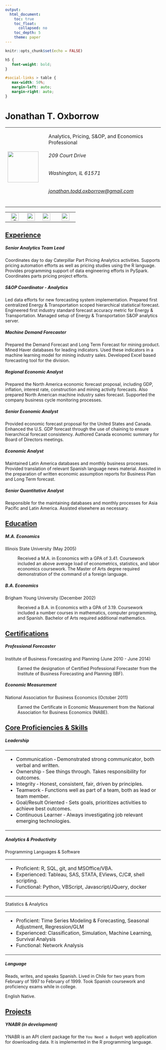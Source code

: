 ```yaml
---
output:
  html_document:
    toc: true
    toc_float:
      collapsed: no
    toc_depth: 5
    theme: paper
---
```


```r
knitr::opts_chunk$set(echo = FALSE)
```

```css

h5 {
   font-weight: bold;
}

#social-links > table {
   max-width: 50%;
   margin-left: auto;
   margin-right: auto;
}
```

# Jonathan T. Oxborrow

+-------------------------------------+:----------------------------------------------------------------------------------------------------------+
| ![](assets/avatar.png){width="100"} | Analytics, Pricing, S&OP, and Economics Professional                                                      |
|                                     |                                                                                                           |
|                                     | ###### 209 Court Drive                                                                                    |
|                                     |                                                                                                           |
|                                     | ###### Washington, IL 61571                                                                               |
|                                     |                                                                                                           |
|                                     | ###### [jonathan.todd.oxborrow\@gmail.com](mailto:jonathan.todd.oxborrow@gmail.com "Email me!!!"){.email} |
+-------------------------------------+-----------------------------------------------------------------------------------------------------------+

::: {#social-links}
|                                                                                            |                                                            |                                                                                      |                                                                                             |
|:------------------------------------------------------------------------------------------:|:----------------------------------------------------------:|:------------------------------------------------------------------------------------:|:-------------------------------------------------------------------------------------------:|
| [![](assets/envelope.png "Email Me"){width="25"}](mailto:jonathan.todd.oxborrow@gmail.com) | [![](assets/cell-phone.png){width="25"}](tel:309-822-2113) | [![](assets/linkedin-round.png){width="25"}](https://www.linkedin.com/in/joxborrow1) | [![](assets/github-icon-logo-png-transparent.png){width="25"}](http://github.com/joxborrow) |
:::

## [Experience]{.ul}

##### Senior Analytics Team Lead

Coordinates day to day Caterpillar Part Pricing Analytics activities. Supports pricing automation efforts as well as pricing studies using the R language. Provides programming support of data engineering efforts in PySpark. Coordinates parts pricing project efforts.

##### S&OP Coordinator - Analytics

Led data efforts for new forecasting system implementation. Prepared first centralized Energy & Transportation scoped hierarchical statistical forecast. Engineered first industry standard forecast accuracy metric for Energy & Transportation. Managed setup of Energy & Transportation S&OP analytics server.

##### Machine Demand Forecaster

Prepared the Demand Forecast and Long Term Forecast for mining product. Mined Haver databases for leading indicators. Used these indicators in a machine learning model for mining industry sales. Developed Excel based forecasting tool for the division.

##### Regional Economic Analyst

Prepared the North America economic forecast proposal, including GDP, inflation, interest rate, construction and mining activity forecasts. Also prepared North American machine industry sales forecast. Supported the company business cycle monitoring processes.

##### Senior Economic Analyst

Provided economic forecast proposal for the United States and Canada. Enhanced the U.S. GDP forecast through the use of chaining to ensure hierarchical forecast consistency. Authored Canada economic summary for Board of Directors meetings.

##### Economic Analyst

Maintained Latin America databases and monthly business processes. Provided translation of relevant Spanish language news material. Assisted in the preparation of written economic assumption reports for Business Plan and Long Term forecast.

##### Senior Quantitative Analyst

Responsible for the maintaining databases and monthly processes for Asia Pacific and Latin America. Assisted elsewhere as necessary.

## [Education]{.ul}

##### M.A. Economics

Illinois State University (May 2005)

:   Received a M.A. in Economics with a GPA of 3.41. Coursework included an above average load of econometrics, statistics, and labor economics coursework. The Master of Arts degree required demonstration of the command of a foreign language.

##### B.A. Economics

Brigham Young University (December 2002)

:   Received a B.A. in Economics with a GPA of 3.19. Coursework included a number courses in mathematics, computer programming, and Spanish. Bachelor of Arts required additional mathematics.

## [Certifications]{.ul}

##### Professional Forecaster

Institute of Business Forecasting and Planning (June 2010 - June 2014)

:   Earned the designation of Certified Professional Forecaster from the Institute of Business Forecasting and Planning (IBF).

##### Economic Measurement

National Association for Business Economics (October 2011)

:   Earned the Certificate in Economic Measurement from the National Association for Business Economics (NABE).

## [Core Proficiencies & Skills]{.ul}

##### Leadership

+-----------------------------------------------------------------------------------------+
| -   Communication ‐ Demonstrated strong communicator, both verbal and written.          |
| -   Ownership ‐ See things through. Takes responsibility for outcomes.                  |
| -   Integrity ‐ Honest, consistent, fair, driven by principles.                         |
| -   Teamwork ‐ Functions well as part of a team, both as lead or team member.           |
| -   Goal/Result Oriented ‐ Sets goals, prioritizes activities to achieve best outcomes. |
| -   Continuous Learner ‐ Always investigating job relevant emerging technologies.       |
+-----------------------------------------------------------------------------------------+

##### Analytics & Productivity

Programming Languages & Software

+-----------------------------------------------------------------------+
| -   Proficient: R, SQL, git, and MSOffice/VBA.                        |
| -   Experienced: Tableau, SAS, STATA, EViews, C/C\#, shell scripting. |
| -   Functional: Python, VBScript, Javascript/JQuery, docker           |
+-----------------------------------------------------------------------+

Statistics & Analytics

+-----------------------------------------------------------------------------------------+
| -   Proficient: Time Series Modeling & Forecasting, Seasonal Adjustment, Regression/GLM |
| -   Experienced: Classification, Simulation, Machine Learning, Survival Analysis        |
| -   Functional: Network Analysis                                                        |
+-----------------------------------------------------------------------------------------+

##### Language

Reads, writes, and speaks Spanish. Lived in Chile for two years from February of 1997 to February of 1999. Took Spanish coursework and proficiency exams while in college.

English Native.

## [Projects]{.ul}

##### YNABR (in development)

YNABR is an API client package for the `You Need a Budget` web application for downloading data. It is implemented in the R programming language.
